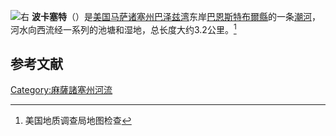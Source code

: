 [[File:Pocasset_River_(Massachusetts)_map.jpg|右]]
{{Otheruses|波卡塞特河 (罗德岛州)|subject=马萨诸塞州的一條河流|other=罗德岛州的同名河流}}
'''波卡塞特'''（{{lang-en|Pocasset River}}）是[[美国|美国]][[马萨诸塞州|马萨诸塞州]][[巴泽兹湾|巴泽兹湾]]东岸[[巴恩斯特布爾縣|巴恩斯特布爾縣]]的一条[[感潮河川|潮河]]，河水向西流经一系列的池塘和湿地，总长度大约3.2公里。<ref>美国地质调查局地图检查</ref>

== 参考文献 ==
{{Reflist}}
[[Category:麻薩諸塞州河流|Category:麻薩諸塞州河流]]